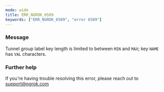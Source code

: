 ```yaml
---
mode: wide
title: ERR_NGROK_6509
keywords: ["ERR_NGROK_6509", "error 6509"]
---
```



### Message

Tunnel group label key length is limited to between `MIN` and `MAX`; key `NAME` has `VAL` characters.

<ErrorDetails />

### Further help

If you're having trouble resolving this error, please reach out to [support@ngrok.com](mailto:support@ngrok.com?subject=Help%20with%20ERR_NGROK_6509)
